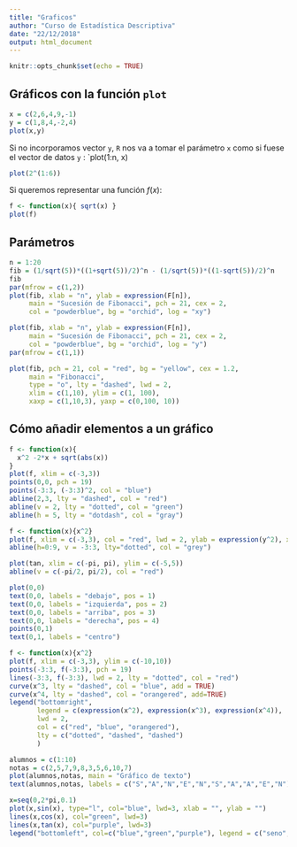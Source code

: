 ```yaml
---
title: "Graficos"
author: "Curso de Estadística Descriptiva"
date: "22/12/2018"
output: html_document
---
```


```r
knitr::opts_chunk$set(echo = TRUE)
```

## Gráficos con la función `plot`

```r
x = c(2,6,4,9,-1)
y = c(1,8,4,-2,4)
plot(x,y)
```

Si no incorporamos vector `y`, `R` nos va a tomar el parámetro `x` como si fuese el vector de datos `y` : `plot(1:n, x)

```r
plot(2^(1:6))
```

Si queremos representar una función $f(x)$:

```r
f <- function(x){ sqrt(x) }
plot(f)
```

## Parámetros

```r
n = 1:20
fib = (1/sqrt(5))*((1+sqrt(5))/2)^n - (1/sqrt(5))*((1-sqrt(5))/2)^n
fib
par(mfrow = c(1,2))
plot(fib, xlab = "n", ylab = expression(F[n]),
     main = "Sucesión de Fibonacci", pch = 21, cex = 2,
     col = "powderblue", bg = "orchid", log = "xy")

plot(fib, xlab = "n", ylab = expression(F[n]),
     main = "Sucesión de Fibonacci", pch = 21, cex = 2,
     col = "powderblue", bg = "orchid", log = "y")
par(mfrow = c(1,1))
```


```r
plot(fib, pch = 21, col = "red", bg = "yellow", cex = 1.2, 
     main = "Fibonacci",
     type = "o", lty = "dashed", lwd = 2, 
     xlim = c(1,10), ylim = c(1, 100),
     xaxp = c(1,10,3), yaxp = c(0,100, 10))
```

## Cómo añadir elementos a un gráfico
```r
f <- function(x){
  x^2 -2*x + sqrt(abs(x))
}
plot(f, xlim = c(-3,3))
points(0,0, pch = 19)
points(-3:3, (-3:3)^2, col = "blue")
abline(2,3, lty = "dashed", col = "red")
abline(v = 2, lty = "dotted", col = "green")
abline(h = 5, lty = "dotdash", col = "gray")
```

```r
f <- function(x){x^2}
plot(f, xlim = c(-3,3), col = "red", lwd = 2, ylab = expression(y^2), xlab = "x")
abline(h=0:9, v = -3:3, lty="dotted", col = "grey")
```

```r
plot(tan, xlim = c(-pi, pi), ylim = c(-5,5))
abline(v = c(-pi/2, pi/2), col = "red")
```

```r
plot(0,0)
text(0,0, labels = "debajo", pos = 1)
text(0,0, labels = "izquierda", pos = 2)
text(0,0, labels = "arriba", pos = 3)
text(0,0, labels = "derecha", pos = 4)
points(0,1)
text(0,1, labels = "centro")
```


```r
f <- function(x){x^2}
plot(f, xlim = c(-3,3), ylim = c(-10,10))
points(-3:3, f(-3:3), pch = 19)
lines(-3:3, f(-3:3), lwd = 2, lty = "dotted", col = "red")
curve(x^3, lty = "dashed", col = "blue", add = TRUE)
curve(x^4, lty = "dashed", col = "orangered", add=TRUE)
legend("bottomright", 
       legend = c(expression(x^2), expression(x^3), expression(x^4)), 
       lwd = 2, 
       col = c("red", "blue", "orangered"), 
       lty = c("dotted", "dashed", "dashed")
       )
```

```r
alumnos = c(1:10)
notas = c(2,5,7,9,8,3,5,6,10,7)
plot(alumnos,notas, main = "Gráfico de texto")
text(alumnos,notas, labels = c("S","A","N","E","N","S","A","A","E","N"), pos = c(rep(3,times=8),1,3))

```

```r
x=seq(0,2*pi,0.1)
plot(x,sin(x), type="l", col="blue", lwd=3, xlab = "", ylab = "")
lines(x,cos(x), col="green", lwd=3)
lines(x,tan(x), col="purple", lwd=3)
legend("bottomleft", col=c("blue","green","purple"), legend = c("seno","coseno","tangente"),lwd = 3, bty = "l")

```

